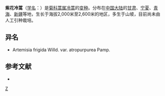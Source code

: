 {{Infraspeciesbox
| genus = Artemisia
| species = frigida
| varietas = atropurpurea
| authority = Pamp.
}}

'''紫花冷蒿'''（[[学名|学名]]：{{lang|la|''Artemisia frigida'' var. ''atropurpurea''}}）是[[菊科|菊科]][[蒿属|蒿属]][[冷蒿|冷蒿]]的[[变种|变种]]。分布在[[中国大陆|中国大陆]]的[[甘肃|甘肃]]、[[宁夏|宁夏]]、[[青海|青海]]、[[新疆|新疆]]等地，生长于海拔2,000米至2,600米的地区，多生于山坡，目前尚未由人工引种栽培。

== 异名 ==
* Artemisia frigida Willd. var. atropurpurea Pamp.

== 参考文献 ==
<div class="references-small">
* {{cite web| url =http://www.bioinfo.cn/db05/KmzwSpecies.php?action=view&id=3910| title =紫花冷蒿（变种）| work =《中国高等植物数据库全库》| publisher =中国科学院微生物研究所| author =昆明植物研究所| accessdate =2009-02-24| deadurl =yes| archiveurl =https://web.archive.org/web/20160305041150/http://www.bioinfo.cn/db05/KmzwSpecies.php?action=view&id=3910| archivedate =2016-03-05}}
</div>

{{taxonbar}}
[[Category:蒿属|Z]]